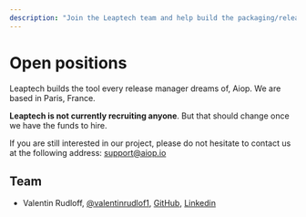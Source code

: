 ```yaml
---
description: "Join the Leaptech team and help build the packaging/release management tool of tomorrow."
---
```


# Open positions

Leaptech builds the tool every release manager dreams of, Aiop. We are based in Paris, France.

**Leaptech is not currently recruiting anyone**. But that should change once we have the funds to hire.

If you are still interested in our project, please do not hesitate to contact us at the following address: support@aiop.io

## Team

- Valentin Rudloff, [@valentinrudlof1](https://x.com/valentinrudlof1), [GitHub](https://github.com/Gamma-Software), [Linkedin](https://www.linkedin.com/in/rudloffvalentin/)